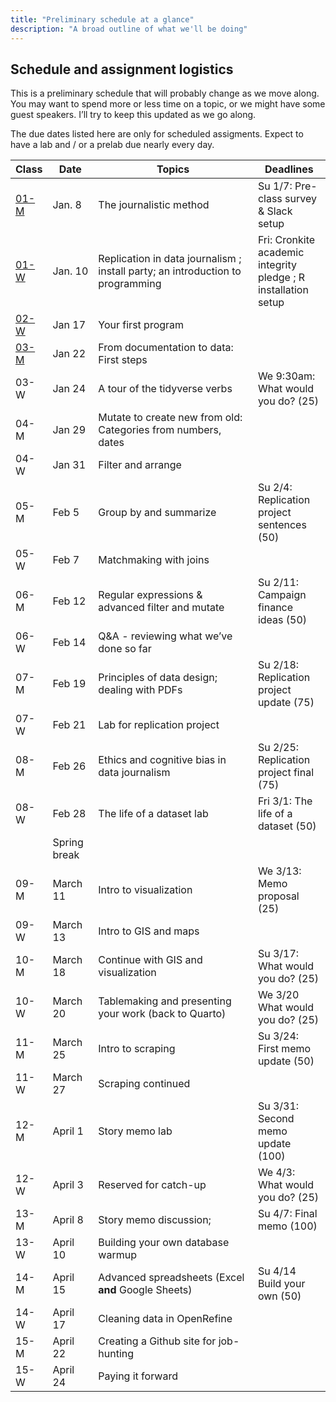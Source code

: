 ```yaml
---
title: "Preliminary schedule at a glance"
description: "A broad outline of what we'll be doing"
--- 
```


## Schedule and assignment logistics

This is a preliminary schedule that will probably change as we move along. You may want to spend more or less time on a topic, or we might have some guest speakers. I'll try to keep this updated as we go along.

The due dates listed here are only for scheduled assigments. Expect to have a lab and / or a prelab due nearly every day. 

| Class | Date | Topics | Deadlines 
-----| ---------- | --------------------------------------------------| --------------------- |
[01-M](weeks/week01-1.qmd) | Jan. 8 | The journalistic method | Su 1/7: Pre-class survey & Slack setup
[01-W](weeks/week01-2.qmd) | Jan. 10 | Replication in data journalism ; install party; an introduction to programming  | Fri: Cronkite academic integrity pledge ; R installation setup  | |
[02-W](weeks/week02.qmd) | Jan 17 | Your first program |  | 
[03-M](weeks/week03-1.qmd) | Jan 22 | From documentation to data: First steps | |
03-W | Jan 24 | A tour of the tidyverse verbs |  We 9:30am: What would you do? (25) | 
04-M | Jan 29 | Mutate to create new from old: Categories from numbers, dates || 
04-W | Jan 31 | Filter and arrange | |
05-M | Feb 5 | Group by and summarize | Su 2/4: Replication project sentences (50) |
05-W | Feb 7 | Matchmaking with joins | |
06-M | Feb 12 | Regular expressions & advanced filter and mutate | Su 2/11: Campaign finance ideas (50) |
06-W | Feb 14 | Q&A - reviewing what we've done so far | |  
07-M | Feb 19 | Principles of data design; dealing with PDFs | Su 2/18: Replication project update (75) |
07-W | Feb 21 | Lab for replication project | | 
08-M | Feb 26 | Ethics and cognitive bias in data journalism | Su 2/25: Replication project final (75) 
08-W | Feb 28 | The life of a dataset lab | Fri 3/1: The life of a dataset (50) |
| | Spring break | | |
09-M | March 11 | Intro to visualization | We 3/13: Memo proposal  (25) |
09-W | March 13 | Intro to GIS and maps | 
10-M | March 18 | Continue with GIS and visualization | Su 3/17: What would you do? (25)  |
10-W | March 20 | Tablemaking and presenting  your work (back to Quarto) | We 3/20 What would you do? (25) | 
11-M | March 25 | Intro to scraping | Su 3/24: First memo update (50) | 
11-W | March 27 | Scraping continued   | |  
12-M | April 1 | Story memo lab  | Su 3/31: Second memo update  (100) |
12-W | April 3 | Reserved for catch-up   | We 4/3: What would you do? (25) |
13-M | April 8 | Story memo discussion;  | Su 4/7: Final memo  (100) |
13-W | April 10 | Building your own database warmup | |
14-M | April 15 | Advanced spreadsheets (Excel **and** Google Sheets) |  Su 4/14 Build your own (50)| 
14-W | April 17 | Cleaning data in OpenRefine | |
15-M | April 22 | Creating a Github site for job-hunting | 
15-W | April 24 | Paying it forward | |







